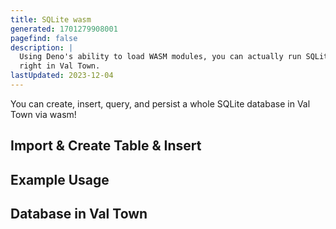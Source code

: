 ```yaml
---
title: SQLite wasm
generated: 1701279908001
pagefind: false
description: |
  Using Deno's ability to load WASM modules, you can actually run SQLite
  right in Val Town.
lastUpdated: 2023-12-04
---
```



You can create, insert, query, and persist a whole SQLite database in Val Town via wasm!

## Import & Create Table & Insert

<Val url="https://www.val.town/embed/stevekrouse/tell2" />

## Example Usage

<Val url="https://www.val.town/embed/stevekrouse/exampleSQLiteAdd" />

## Database in Val Town

<Val url="https://www.val.town/embed/stevekrouse/messages2" />
